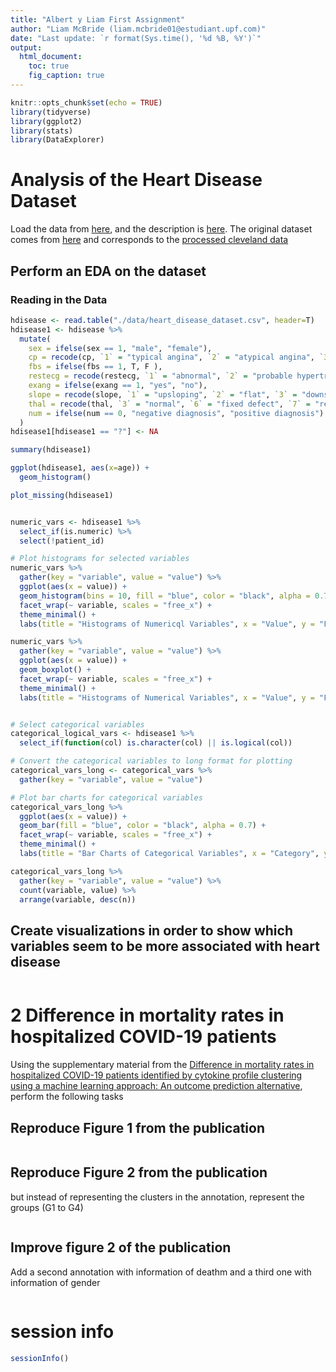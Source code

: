 ```yaml
---
title: "Albert y Liam First Assignment"
author: "Liam McBride (liam.mcbride01@estudiant.upf.com)"
date: "Last update: `r format(Sys.time(), '%d %B, %Y')`"      
output:
  html_document:
    toc: true
    fig_caption: true
---
```


```r
knitr::opts_chunk$set(echo = TRUE)
library(tidyverse)
library(ggplot2)
library(stats)
library(DataExplorer)
```


# Analysis of the Heart Disease Dataset 
Load the data from
[here](https://raw.githubusercontent.com/jpinero/DMI_2021/main/datasets/heart_disease_dataset.csv), and the description is [here](https://raw.githubusercontent.com/jpinero/DMI_2021/main/datasets/heart_disease_description.txt). 
The original dataset comes from [here](https://archive.ics.uci.edu/ml/datasets/Heart+Disease) and corresponds to the [processed cleveland data](https://archive.ics.uci.edu/ml/machine-learning-databases/heart-disease/processed.cleveland.data)

## Perform an EDA on the dataset

### Reading in the Data
```r
hdisease <- read.table("./data/heart_disease_dataset.csv", header=T)
hdisease1 <- hdisease %>%
  mutate(
    sex = ifelse(sex == 1, "male", "female"),
    cp = recode(cp, `1` = "typical angina", `2` = "atypical angina", `3` = "non-anginal pain", `4` = "asymptomatic"),
    fbs = ifelse(fbs == 1, T, F ),
    restecg = recode(restecg, `1` = "abnormal", `2` = "probable hypertrophy", `0` = "normal"),
    exang = ifelse(exang == 1, "yes", "no"),
    slope = recode(slope, `1` = "upsloping", `2` = "flat", `3` = "downsloping"),
    thal = recode(thal, `3` = "normal", `6` = "fixed defect", `7` = "reversible defect"),
    num = ifelse(num == 0, "negative diagnosis", "positive diagnosis")
  )
hdisease1[hdisease1 == "?"] <- NA

summary(hdisease1)

ggplot(hdisease1, aes(x=age)) +
  geom_histogram()

plot_missing(hdisease1)


numeric_vars <- hdisease1 %>%
  select_if(is.numeric) %>%
  select(!patient_id)

# Plot histograms for selected variables
numeric_vars %>%
  gather(key = "variable", value = "value") %>%
  ggplot(aes(x = value)) +
  geom_histogram(bins = 10, fill = "blue", color = "black", alpha = 0.7) +
  facet_wrap(~ variable, scales = "free_x") +
  theme_minimal() +
  labs(title = "Histograms of Numericql Variables", x = "Value", y = "Frequency")

numeric_vars %>%
  gather(key = "variable", value = "value") %>%
  ggplot(aes(x = value)) +
  geom_boxplot() +
  facet_wrap(~ variable, scales = "free_x") +
  theme_minimal() +
  labs(title = "Histograms of Numerical Variables", x = "Value", y = "Frequency")


# Select categorical variables
categorical_logical_vars <- hdisease1 %>%
  select_if(function(col) is.character(col) || is.logical(col))

# Convert the categorical variables to long format for plotting
categorical_vars_long <- categorical_vars %>%
  gather(key = "variable", value = "value")

# Plot bar charts for categorical variables
categorical_vars_long %>%
  ggplot(aes(x = value)) +
  geom_bar(fill = "blue", color = "black", alpha = 0.7) +
  facet_wrap(~ variable, scales = "free_x") +
  theme_minimal() +
  labs(title = "Bar Charts of Categorical Variables", x = "Category", y = "Count")

categorical_vars_long %>%
  gather(key = "variable", value = "value") %>%
  count(variable, value) %>%
  arrange(variable, desc(n))


```


## Create visualizations in order to show which variables seem to be more associated with heart disease

```r

```


# 2 Difference in mortality rates in hospitalized COVID-19 patients 
Using the supplementary material from the [Difference in mortality rates in hospitalized COVID-19 patients identified by cytokine profile clustering using a machine learning approach: An outcome prediction alternative](https://www.frontiersin.org/articles/10.3389/fmed.2022.987182/full), perform the following tasks

## Reproduce Figure 1 from the publication

```r

```


## Reproduce Figure 2 from the publication
but instead of representing the clusters in the annotation, represent the groups (G1 to G4)

```r

```

## Improve figure 2 of the publication
Add a second annotation with information of deathm and a third one with information of gender

```r

```


# session info {.unnumbered}

```r
sessionInfo()
```
